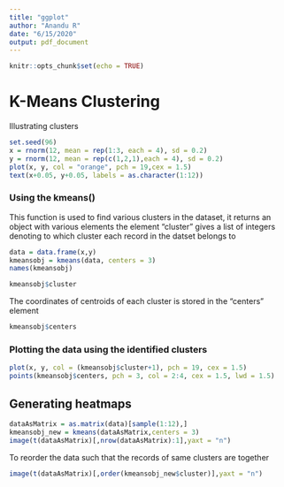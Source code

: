 ```yaml
---
title: "ggplot"
author: "Anandu R"
date: "6/15/2020"
output: pdf_document
---
```

  
  ```r
knitr::opts_chunk$set(echo = TRUE)
```

# K-Means Clustering 

Illustrating clusters 

```r
set.seed(96)
x = rnorm(12, mean = rep(1:3, each = 4), sd = 0.2)
y = rnorm(12, mean = rep(c(1,2,1),each = 4), sd = 0.2)
plot(x, y, col = "orange", pch = 19,cex = 1.5)
text(x+0.05, y+0.05, labels = as.character(1:12))
```

### Using the kmeans() 

This function is used to find various clusters in the dataset, it returns an object with various elements
the element "cluster" gives a list of integers denoting to which cluster each record in the datset belongs to

```r
data = data.frame(x,y)
kmeansobj = kmeans(data, centers = 3)
names(kmeansobj)
```

```r
kmeansobj$cluster
```

The coordinates of centroids of each cluster is stored in the "centers" element
```r
kmeansobj$centers
```


### Plotting the data using the identified clusters 

```r
plot(x, y, col = (kmeansobj$cluster+1), pch = 19, cex = 1.5)
points(kmeansobj$centers, pch = 3, col = 2:4, cex = 1.5, lwd = 1.5)
```

## Generating heatmaps 

```r
dataAsMatrix = as.matrix(data)[sample(1:12),]
kmeansobj_new = kmeans(dataAsMatrix,centers = 3)
image(t(dataAsMatrix)[,nrow(dataAsMatrix):1],yaxt = "n")
```

To reorder the data such that the records of same clusters are together

```r
image(t(dataAsMatrix)[,order(kmeansobj_new$cluster)],yaxt = "n")
```

